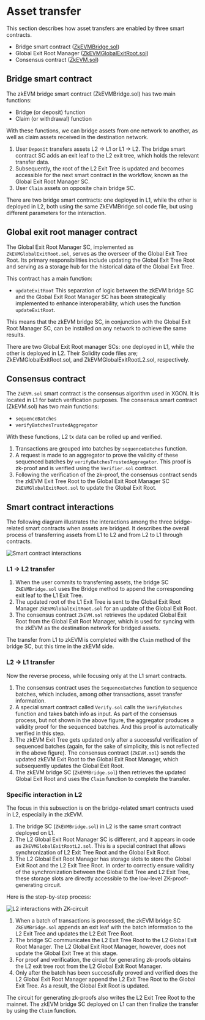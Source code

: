 # Asset transfer
This section describes how asset transfers are enabled by three smart contracts.
- Bridge smart contract ([ZkEVMBridge.sol](https://github.com/okx/xgon-contracts/blob/release/v0.1.0/contracts/PolygonZkEVMBridge.sol "ZkEVMBridge.sol"))
- Global Exit Root Manager ([ZkEVMGlobalExitRoot.sol](https://github.com/okx/xgon-contracts/blob/release/v0.1.0/contracts/PolygonZkEVMGlobalExitRoot.sol "ZkEVMGlobalExitRoot.sol"))
- Consensus contract ([ZkEVM.sol](https://github.com/okx/xgon-contracts/blob/release/v0.1.0/contracts/PolygonZkEVM.sol "ZkEVM.sol"))

## Bridge smart contract
The zkEVM bridge smart contract (ZkEVMBridge.sol) has two main functions:
- Bridge (or deposit) function
- Claim (or withdrawal) function

With these functions, we can bridge assets from one network to another, as well as claim assets received in the destination network.
1. User `Deposit` transfers assets L2 -> L1 or  L1 -> L2. The bridge smart contract SC adds an exit leaf to the L2 exit tree, which holds the relevant transfer data. 
2. Subsequently, the root of the L2 Exit Tree is updated and becomes accessible for the next smart contract in the workflow, known as the Global Exit Root Manager SC.
3. User `Claim` assets on opposite chain bridge SC.

<Tip title="Note">There are two bridge smart contracts: ‌one deployed in L1, while the other is deployed in L2, both using the same ZkEVMBridge.sol code file, but using different parameters for the interaction.</Tip>

## Global exit root manager contract
The Global Exit Root Manager SC, implemented as `ZkEVMGlobalExitRoot.sol`, serves as the overseer of the Global Exit Tree Root. Its primary responsibilities include updating the Global Exit Tree Root and serving as a storage hub for the historical data of the Global Exit Tree. 

This contract has a main function:
- `updateExitRoot`
This separation of logic between the zkEVM bridge SC and the Global Exit Root Manager SC has been strategically implemented to enhance interoperability, which uses the function `updateExitRoot`.

This means that the zkEVM bridge SC, in conjunction with the Global Exit Root Manager SC, can be installed on any network to achieve the same results.

<Tip title="Note">There are two Global Exit Root manager SCs: one deployed in L1, while the other is deployed in L2. Their Solidity code files are; ZkEVMGlobalExitRoot.sol, and ZkEVMGlobalExitRootL2.sol, respectively.</Tip>

## Consensus contract
The `ZkEVM.sol` smart contract is the consensus algorithm used in XGON. It is located in L1 for batch verification purposes.
The consensus smart contract (ZkEVM.sol) has two main functions:
- `sequenceBatches`
- `verifyBatchesTrustedAggregator`

With these functions, L2 tx data can be rolled up and verified. 
1. Transactions are grouped into batches by `sequenceBatches` function.
2. A request is made to an aggregator to prove the validity of these sequenced batches by `verifyBatchesTrustedAggregator`. This proof is zk-proof and is verified using the `Verifier.sol` contract.
3. Following the verification of the zk-proof, the consensus contract sends the zkEVM Exit Tree Root to the Global Exit Root Manager SC `ZkEVMGlobalExitRoot.sol` to update the Global Exit Root.

## Smart contract interactions
The following diagram illustrates the interactions among the three bridge-related smart contracts when assets are bridged. It describes the overall process of transferring assets from L1 to L2 and from L2 to L1 through contracts.

![Smart contract interactions](./img/smart-contract-interactions.png)

### L1 → L2 transfer
1. When the user commits to transferring assets, the bridge SC `ZkEVMBridge.sol` uses the Bridge method to append the corresponding exit leaf to the L1 Exit Tree.
2. The updated root of the L1 Exit Tree is sent to the Global Exit Root Manager `ZkEVMGlobalExitRoot.sol` for an update of the Global Exit Root.
3. The consensus contract `ZkEVM.sol` retrieves the updated Global Exit Root from the Global Exit Root Manager, which is used for syncing with the zkEVM as the destination network for bridged assets.

The transfer from L1 to zkEVM is completed with the `Claim` method of the bridge SC, but this time in the zkEVM side.

### L2 → L1 transfer
Now the reverse process, while focusing only at the L1 smart contracts.
1. The consensus contract uses the `SequenceBatches` function to sequence batches, which includes, among other transactions, asset transfer information.
2. A special smart contract called `Verify.sol` calls the `VerifyBatches` function and takes batch info as input. As part of the consensus process, but not shown in the above figure, the aggregator produces a validity proof for the sequenced batches. And this proof is automatically verified in this step.
3. The zkEVM Exit Tree gets updated only after a successful verification of sequenced batches (again, for the sake of simplicity, this is not reflected in the above figure). The consensus contract (`ZkEVM.sol`) sends the updated zkEVM Exit Root to the Global Exit Root Manager, which subsequently updates the Global Exit Root.
4. The zkEVM bridge SC (`ZkEVMBridge.sol`) then retrieves the updated Global Exit Root and uses the `Claim` function to complete the transfer.

### Specific interaction in L2
The focus in this subsection is on the bridge-related smart contracts used in L2, especially in the zkEVM.
1. The bridge SC (`ZkEVMBridge.sol`) in L2 is the same smart contract deployed on L1. 
2. The L2 Global Exit Root Manager SC is different, and it appears in code as `ZkEVMGlobalExitRootL2.sol`. This is a special contract that allows synchronization of L2 Exit Tree Root and the Global Exit Root.
3. The L2 Global Exit Root Manager has storage slots to store the Global Exit Root and the L2 Exit Tree Root. In order to correctly ensure validity of the synchronization between the Global Exit Tree and L2 Exit Tree, these storage slots are directly accessible to the low-level ZK-proof-generating circuit.

Here is the step-by-step process:

![L2 interactions with ZK-circuit](./img/l2-interactions-with-zk-circuit.png)

1. When a batch of transactions is processed, the zkEVM bridge SC `ZkEVMBridge.sol` appends an exit leaf with the batch information to the L2 Exit Tree and updates the L2 Exit Tree Root.
2. The bridge SC communicates the L2 Exit Tree Root to the L2 Global Exit Root Manager. The L2 Global Exit Root Manager, however, does not update the Global Exit Tree at this stage.
3. For proof and verification, the circuit for generating zk-proofs obtains the L2 exit tree root from the L2 Global Exit Root Manager.
4. Only after the batch has been successfully proved and verified does the L2 Global Exit Root Manager append the L2 Exit Tree Root to the Global Exit Tree. As a result, the Global Exit Root is updated.

The circuit for generating zk-proofs also writes the L2 Exit Tree Root to the mainnet. The zkEVM bridge SC deployed on L1 can then finalize the transfer by using the `Claim` function.
